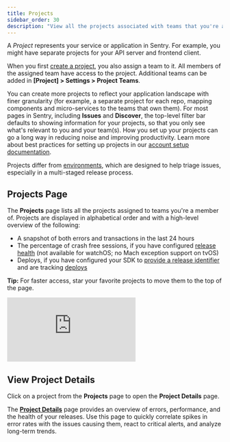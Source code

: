 ```yaml
---
title: Projects
sidebar_order: 30
description: "View all the projects associated with teams that you're a member of, then dive into their details quickly."
---
```


A _Project_ represents your service or application in Sentry. For example, you might have separate projects for your API server and frontend client.

When you first [create a project](/product/sentry-basics/integrate-frontend/create-new-project/), you also assign a team to it. All members of the assigned team have access to the project. Additional teams can be added in **[Project] > Settings > Project Teams**.

You can create more projects to reflect your application landscape with finer granularity (for example, a separate project for each repo, mapping components and micro-services to the teams that own them). For most pages in Sentry, including **Issues** and **Discover**, the top-level filter bar defaults to showing information for your projects, so that you only see what's relevant to you and your team(s). How you set up your projects can go a long way in reducing noise and improving productivity. Learn more about best practices for setting up projects in our [account setup documentation](/product/accounts/getting-started/#4-create-projects).

Projects differ from [environments](/product/sentry-basics/environments/), which are designed to help triage issues, especially in a multi-staged release process.

## Projects Page

The **Projects** page lists all the projects assigned to teams you're a member of. Projects are displayed in alphabetical order and with a high-level overview of the following:

- A snapshot of both errors and transactions in the last 24 hours
- The percentage of crash free sessions, if you have configured [release health](/product/releases/health/) (not available for watchOS; no Mach exception support on tvOS)
- Deploys, if you have configured your SDK to [provide a release identifier](/platform-redirect/?next=/configuration/releases/) and are tracking [deploys](/product/cli/releases/#creating-deploys)

**Tip:** For faster access, star your favorite projects to move them to the top of the page.

<div style={{"height":"0px","paddingBottom":"calc(56.8359% + 41px)","position":"relative","width":"100%"}}>
  <iframe
    src="https://demo.arcade.software/1M7NByRziNqbjuXpkrFB?embed"
    frameborder="0"
    loading="lazy"
    webkitallowfullscreen
    mozallowfullscreen
    allowfullscreen
    style={{"colorScheme":"light","height":"100%","left":"0px","position":"absolute","top":"0px","width":"100%"}}
    title="Projects -> Star Project"
  ></iframe>
</div>

## View Project Details

Click on a project from the **Projects** page to open the **Project Details** page.

The [**Project Details**](/product/projects/project-details/) page provides an overview of errors, performance, and the health of your releases. Use this page to quickly correlate spikes in error rates with the issues causing them, react to critical alerts, and analyze long-term trends.
